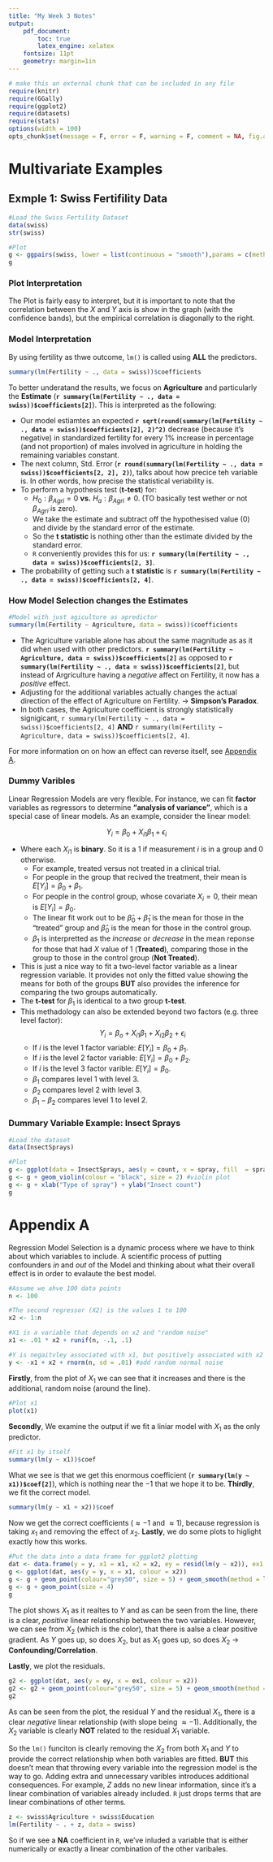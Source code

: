 ```yaml
---
title: "My Week 3 Notes"
output: 
    pdf_document:
        toc: true
        latex_engine: xelatex
    fontsize: 11pt
    geometry: margin=1in
---
```

\newpage
```r
# make this an external chunk that can be included in any file
require(knitr)
require(GGally)
require(ggplot2)
require(datasets)
require(stats)
options(width = 100)
opts_chunk$set(message = F, error = F, warning = F, comment = NA, fig.align = 'center', dpi = 100, tidy = F, cache.path = '.cache/', fig.path = 'fig/')
```
# Multivariate Examples 
## Exmple 1: Swiss Fertifility Data 
```r
#Load the Swiss Fertility Dataset
data(swiss)
str(swiss)

#Plot
g <- ggpairs(swiss, lower = list(continuous = "smooth"),params = c(method = "loess"))
g
```
### Plot Interpretation 
The Plot is fairly easy to interpret, but it is important to note that the correlation between the $X$ and $Y$ axis is show in the graph (with the confidence bands), but the empirical correlation is diagonally to the right. 

### Model Interpretation 
By using fertility as thwe outcome, `lm()` is called using __ALL__ the predictors.
```r
summary(lm(Fertility ~ ., data = swiss))$coefficients
```
To better underatand the results, we focus on __Agriculture__ and particularly the __Estimate__ (__`r summary(lm(Fertility ~ ., data = swiss))$coefficients[2]`__). This is interpreted as the following: 

* Our model estiamtes an expected __`r sqrt(round(summary(lm(Fertility ~ ., data = swiss))$coefficients[2], 2)^2)`__ decrease (because it's negative) in standardized fertility for every 1% increase in percentage (and not proportion) of males involved in agriculture in holding the remaining variables constant. 
* The next column, Std. Error (__`r round(summary(lm(Fertility ~ ., data = swiss))$coefficients[2, 2], 2)`__), talks about how precice teh variable is. In other words, how precise the statistical veriability is. 
* To perform a hypothesis test (__t-test__) for: 
    * $H_0: \beta_{Agri} = 0$ __vs.__ $H_a: \beta_{Agri} \neq 0$. (TO basically test wether or not $\beta_{Agri}$ is zero). 
    * We take the estimate and subtract off the hypothesised value ($0$) and divide by the standard error of the estimate. 
    * So the __t statistic__ is nothing other than the estimate divided by the standard error. 
    *  `R` conveniently provides this for us: __`r summary(lm(Fertility ~ ., data = swiss))$coefficients[2, 3]`__. 
* The probability of getting such a __t statistic__ is __`r summary(lm(Fertility ~ ., data = swiss))$coefficients[2, 4]`__. 

### How Model Selection changes the Estimates 
```r
#Model with just agiculture as apredictor
summary(lm(Fertility ~ Agriculture, data = swiss))$coefficients
```
* The Agriculture variable alone has about the same magnitude as as it did when used with other predictors. __`r summary(lm(Fertility ~ Agriculture, data = swiss))$coefficients[2]`__ as opposed to __`r summary(lm(Fertility ~ ., data = swiss))$coefficients[2]`__, but instead of Argriculture having a $negative$ affect on Fertility, it now has a $positive$ effect. 
* Adjusting for the additional variables actually changes the actual direction of the effect of Agriculture on Fertility. $\rightarrow$ __Simpson's Paradox__. 
* In both cases, the Agriculture coefficient is strongly statistically signigicant, `r summary(lm(Fertility ~ ., data = swiss))$coefficients[2, 4]` __AND__ `r summary(lm(Fertility ~ Agriculture, data = swiss))$coefficients[2, 4]`. 

For more information on on how an effect can reverse itself, see [Appendix A][]. 

### Dummy Varibles 
Linear Regression Models are very flexible. For instance, we can fit __factor__ variables as regressors to determine __"analysis of variance"__, which is a special case of linear models. As an example, consider the linear model:

$$Y_i = \beta_0 + X_{i1} \beta_1 + \epsilon_i$$

* Where each $X_{i1}$ is __binary__. So it is a $1$ if measurement $i$ is in a group and 0 otherwise. 
    * For example, treated versus not treated in a clinical trial. 
    * For people in the group that recived the treatment, their mean is $E[Y_i] = \beta_0 + \beta_1$. 
    * For people in the control group, whose covariate $X_i = 0$, their mean is  $E[Y_i] = \beta_0$.
    * The linear fit work out to be $\hat \beta_0 + \hat \beta_1$ is the mean for those in the "treated" group and $\hat \beta_0$ is the mean for those in the control group. 
    * $\beta_1$ is interpretted as the $increase$ or $decrease$ in the mean reponse for those that had $X$ value of $1$ (__Treated__), comparing those in the group to those in the control group (__Not Treated__). 
* This is just a nice way to fit a two-level factor variable as a linear regression variable. It provides not only the fitted value showing the means for both of the groups __BUT__ also provides the inference for comparing the two groups automatically. 
* The __t-test__ for $\beta_1$ is identical to a two group __t-test__.
* This methadology can also be extended beyond two factors (e.g. three level factor):$$Y_i = \beta_o + X_{i1} \beta_1 + X_{i2} \beta_2 + \epsilon_i$$ 
    * If $i$ is the level $1$ factor variable: $E[Y_i] = \beta_0 +\beta_1$. 
    * If $i$ is the level $2$ factor variable: $E[Y_i] = \beta_0 + \beta_2$. 
    * If $i$ is the level $3$ factor varible: $E[Y_i] = \beta_0$. 
    * $\beta_1$ compares level $1$ with level $3$. 
    * $\beta_2$ compares level $2$ with level $3$. 
    * $\beta_1 - \beta_2$ compares level $1$ to level $2$. 

### Dummary Variable Example: Insect Sprays 
```r
#Load the dataset 
data(InsectSprays)

#Plot
g <- ggplot(data = InsectSprays, aes(y = count, x = spray, fill  = spray))
g <- g + geom_violin(colour = "black", size = 2) #violin plot
g <- g + xlab("Type of spray") + ylab("Insect count")
g
```

\newpage

# Appendix A 
Regression Model Selection is a dynamic process where we have to think about which variables to include. A scientific process of putting confounders $in$ and $out$ of the Model and thinking about what their overall effect is in order to evalaute the best model.
```r
#Assume we ahve 100 data points
n <- 100

#The second regressor (X2) is the values 1 to 100
x2 <- 1:n

#X1 is a variable that depends on x2 and "random noise"
x1 <- .01 * x2 + runif(n, -.1, .1)

#Y is negaitvley associated with x1, but positively associated with x2
y <- -x1 + x2 + rnorm(n, sd = .01) #add random normal noise
```
__Firstly__, from the plot of $X_1$ we can see that it increases and there is the additional, random noise (around the line). 
```r
#Plot x1
plot(x1)

```
__Secondly__, We examine the output if we fit a liniar model with $X_1$ as the only predictor.
```r
#Fit x1 by itself
summary(lm(y ~ x1))$coef
```
What we see is that we get this enormous coefficient (__`r summary(lm(y ~ x1))$coef[2]`__), which is nothing near the $-1$ that we hope it to be. 
__Thirdly__, we fit the correct model. 
```r
summary(lm(y ~ x1 + x2))$coef
```
Now we get the correct coefficients ($\approx -1$ and $\approx 1$), because regression is taking $x_1$ and removing the effect of $x_2$. __Lastly__, we do some plots to higlight exactly how this works. 
```r
#Put the data into a data frame for ggplot2 plotting
dat <- data.frame(y = y, x1 = x1, x2 = x2, ey = resid(lm(y ~ x2)), ex1 = resid(lm(x1 ~ x2)))
g <- ggplot(dat, aes(y = y, x = x1, colour = x2))
g <- g + geom_point(colour="grey50", size = 5) + geom_smooth(method = lm, se = FALSE, colour = "red") 
g <- g + geom_point(size = 4) 
g
```
The plot shows $X_1$ as it realtes to $Y$ and as can be seen from the line, there is a clear, $positive$ linear relationship between the two variables. However, we can see from $X_2$ (which is the color), that there is aalse a clear positive gradient. As $Y$ goes up, so does $X_2$, but as $X_1$ goes up, so does $X_2$ $\rightarrow$ __Confounding/Correlation__. 

__Lastly__, we plot the residuals. 
```r
g2 <- ggplot(dat, aes(y = ey, x = ex1, colour = x2))  
g2 <- g2 + geom_point(colour="grey50", size = 5) + geom_smooth(method = lm, se = FALSE, colour = "red") + geom_point(size = 4) 
g2
```
As can be seen from the plot, the residual $Y$ and the residual $X_1$, there is a clear $negative$ linear relationship (with slope being $\approx -1$). Additionally, the $X_2$ variable is clearly __NOT__ related to the residual $X_1$ variable. 

So the `lm()` funciton is clearly removing the $X_2$ from both $X_1$ and $Y$ to provide the correct relationship when both variables are fitted. __BUT__ this doesn't mean that throwing every variable into the regression model is the way to go. Adding extra and unnecessary varibles introduces additional consequences. 
For example, $Z$ adds no new linear information, since it's a linear combination of variables already included. `R` just drops 
terms that are linear combinations of other terms. 
```r
z <- swiss$Agriculture + swiss$Education
lm(Fertility ~ . + z, data = swiss)
```
So if we see a __NA__ coefficient in `R`, we've inluded a variable that is either numerically or exactly a linear combination of the other varibales. 